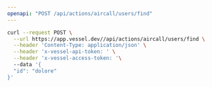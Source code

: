 ```yaml
---
openapi: "POST /api/actions/aircall/users/find"
---
```


<RequestExample>

```bash Request
curl --request POST \
  --url https://app.vessel.dev//api/actions/aircall/users/find \
  --header 'Content-Type: application/json' \
  --header 'x-vessel-api-token: ' \
  --header 'x-vessel-access-token: '\ 
  --data '{
  "id": "dolore"
}'
```

</RequestExample>


      